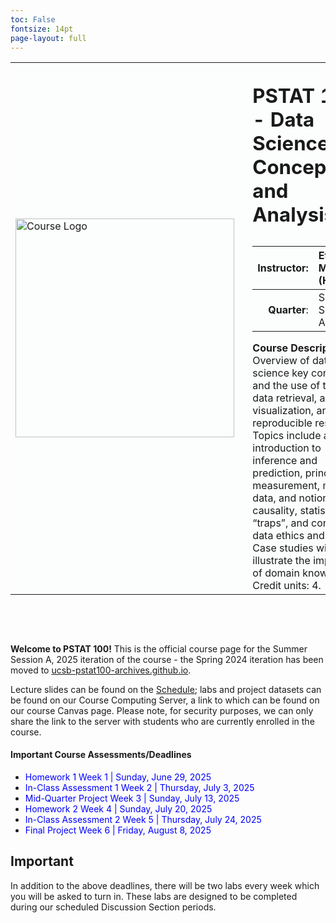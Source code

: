 ```yaml
---
toc: False
fontsize: 14pt
page-layout: full
---
```

<style>
.navbar-toggler-icon::before {
  font-family: FontAwesome;
  content: "\f0c9"; /* fa-bars, fa-navicon */
}

<style>
  table {
    table-layout: fixed;
  }
  @media all and (max-width:768px) {
        .calculator tr {    display: table;  width:100%;    }
        .calculator td {    display: table-row; }
    }
</style>

</style>

<table class = "calculator" style="background-color: #a5b0c202;">
  <tr>
    <td>
      <img src="Images/Logos_Icons/hex.svg" alt="Course Logo" width="350cm" style = "padding-right:10pt">
    </td>
    <td>
      <div> 
<p style="font-size:1.95rem"><b>PSTAT 100 - Data Science: Concepts and Analysis</b></p>

|**Instructor**: | Ethan P. Marzban (He/Him) |
|----:|:----|
|**Quarter**: | Summer Session A, 2025 |

**Course Description:** Overview of data science key concepts and the use of tools for data retrieval, analysis, visualization, and reproducible research. Topics include an introduction to inference and prediction, principles of measurement, missing data, and notions of causality, statistical "traps", and concepts in data ethics and privacy. Case studies will illustrate the importance of domain knowledge. Credit units: 4.
      </div>
    </td>
  </tr>
</table>


\


\

**Welcome to PSTAT 100!** This is the official course page for the Summer Session A, 2025 iteration of the course - the Spring 2024 iteration has been moved to [ucsb-pstat100-archives.github.io](https://ucsb-pstat100-archives.github.io).

Lecture slides can be found on the [Schedule](Pages/schedule.qmd); labs and project datasets can be found on our Course Computing Server, a link to which can be found on our course Canvas page. Please note, for security purposes, we can only share the link to the server with students who are currently enrolled in the course.

```{=html}
<head>
<link href="//maxcdn.bootstrapcdn.com/bootstrap/4.1.1/css/bootstrap.min.css" rel="stylesheet" id="bootstrap-css">
<script src="//maxcdn.bootstrapcdn.com/bootstrap/4.1.1/js/bootstrap.min.js"></script>
<script src="//cdnjs.cloudflare.com/ajax/libs/jquery/3.2.1/jquery.min.js"></script>
<!------ Include the above in your HEAD tag ---------->
</head>

<div class="container mt-5 mb-5">
	<div class="row">
		<div class="col-md-10 offset-md-0">
			<h4>Important Course Assessments/Deadlines</h4>
			<ul class="timeline">
				<li>
					<a style="color:blue">Homework 1</a>
					<a style="color:blue" class="float-right">Week 1 | Sunday, June 29, 2025</a>
				</li>
				<li>
					<a style="color:blue">In-Class Assessment 1</a>
					<a style="color:blue" class="float-right">Week 2 | Thursday, July 3, 2025</a>
				</li>
				<li>
					<a style="color:blue">Mid-Quarter Project</a>
					<a style="color:blue" class="float-right">Week 3 | Sunday, July 13, 2025</a>
				</li>
				<li>
					<a style="color:blue">Homework 2</a>
					<a style="color:blue" class="float-right">Week 4 | Sunday, July 20, 2025</a>
				</li>
				<li>
					<a style="color:blue">In-Class Assessment 2</a>
					<a style="color:blue" class="float-right">Week 5 | Thursday, July 24, 2025</a>
				</li>
				<li>
					<a style="color:blue">Final Project</a>
					<a style="color:blue" class="float-right">Week 6 | Friday, August 8, 2025</a>
				</li>
			</ul>
		</div>
	</div>
</div>
```

:::{.callout-important}
## **Important**
In addition to the above deadlines, there will be two labs every week which you will be asked to turn in. These labs are designed to be completed during our scheduled Discussion Section periods.
:::